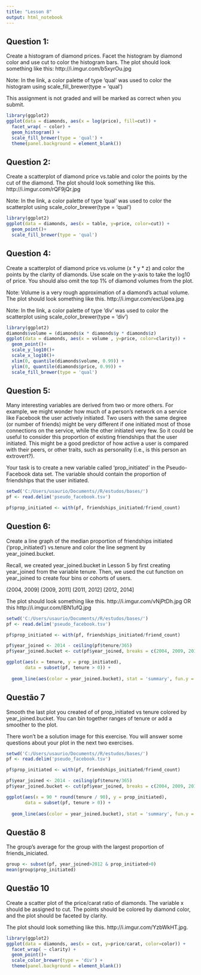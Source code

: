 ---
title: "Lesson 8"
output: html_notebook
---
## Question 1:

Create a histogram of diamond prices. Facet the histogram by diamond color and use cut to color the histogram bars. The plot should look something like this: http://i.imgur.com/b5xyrOu.jpg

Note: In the link, a color palette of type 'qual' was used to color the histogram using scale_fill_brewer(type = 'qual')

This assignment is not graded and will be marked as correct when you submit.

```{r Q1}
library(ggplot2)
ggplot(data = diamonds, aes(x = log(price), fill=cut)) +
  facet_wrap( ~ color) +
  geom_histogram() + 
  scale_fill_brewer(type = 'qual') +
  theme(panel.background = element_blank())

```
## Question 2:

Create a scatterplot of diamond price vs.table and color the points by the cut of the diamond. The plot should look something like this. http://i.imgur.com/rQF9jQr.jpg

Note: In the link, a color palette of type 'qual' was used to color the scatterplot using scale_color_brewer(type = 'qual')

```{r Q2}
library(ggplot2)
ggplot(data = diamonds, aes(x = table, y=price, color=cut)) +
  geom_point()+
  scale_fill_brewer(type = 'qual')
```



## Question 4:

Create a scatterplot of diamond price vs.volume (x * y * z) and color the points by the clarity of diamonds. Use scale on the y-axis to take the log10 of price. You should also omit the top 1% of diamond volumes from the plot.

Note: Volume is a very rough approximation of a diamond's actual volume. The plot should look something like this.
 http://i.imgur.com/excUpea.jpg

Note: In the link, a color palette of type 'div' was used to color the scatterplot using scale_color_brewer(type = 'div')

```{r Q3}
library(ggplot2)
diamonds$volume = (diamonds$x * diamonds$y * diamonds$z)
ggplot(data = diamonds, aes(x = volume , y=price, color=clarity)) +
  geom_point()+
  scale_y_log10()+
  scale_x_log10()+
  xlim(0, quantile(diamonds$volume, 0.99)) + 
  ylim(0, quantile(diamonds$price, 0.99)) +
  scale_fill_brewer(type = 'qual')
```


## Question 5:

Many interesting variables are derived from two or more others. For example, we might wonder how much of a person's network on
a service like Facebook the user actively initiated. Two users with the same degree (or number of friends) might be very different if one initiated most of those connections on the service, while the other initiated very few. So it could be useful to consider this proportion of existing friendships that the user initiated. This might be a good predictor of how active a user is compared with their peers, or other traits, such as personality (i.e., is this person an extrovert?).

Your task is to create a new variable called 'prop_initiated' in the Pseudo-Facebook data set. The variable should contain the proportion of friendships that the user initiated.

```{r Q5}
setwd('C:/Users/usaurio/Documents//R/estudos/bases/')
pf <- read.delim('pseudo_facebook.tsv')

pf$prop_initiated <- with(pf, friendships_initiated/friend_count)

```

## Question 6:

Create a line graph of the median proportion of friendships initiated ('prop_initiated') vs.tenure and color the line segment by year_joined.bucket.

Recall, we created year_joined.bucket in Lesson 5 by first creating year_joined from the variable tenure. Then, we used the cut function on year_joined to create four bins or cohorts of users.

 (2004, 2009]
 (2009, 2011]
 (2011, 2012]
 (2012, 2014]

The plot should look something like this. http://i.imgur.com/vNjPtDh.jpg OR this http://i.imgur.com/IBN1ufQ.jpg

```{r Q6}
setwd('C:/Users/usaurio/Documents//R/estudos/bases/')
pf <- read.delim('pseudo_facebook.tsv')

pf$prop_initiated <- with(pf, friendships_initiated/friend_count)

pf$year_joined <- 2014 - ceiling(pf$tenure/365)
pf$year_joined.bucket <- cut(pf$year_joined, breaks = c(2004, 2009, 2011, 2012, 2014))

ggplot(aes(x = tenure, y = prop_initiated),
       data = subset(pf, tenure > 0)) +
  
  geom_line(aes(color = year_joined.bucket), stat = 'summary', fun.y = mean)
```

## Questão 7
Smooth the last plot you created of of prop_initiated vs tenure colored by year_joined.bucket. You can bin together ranges of tenure or add a smoother to the plot.

There won't be a solution image for this exercise. You will answer some questions about your plot in the next two exercises.


```{r Q7}
setwd('C:/Users/usaurio/Documents//R/estudos/bases/')
pf <- read.delim('pseudo_facebook.tsv')

pf$prop_initiated <- with(pf, friendships_initiated/friend_count)

pf$year_joined <- 2014 - ceiling(pf$tenure/365)
pf$year_joined.bucket <- cut(pf$year_joined, breaks = c(2004, 2009, 2011, 2012, 2014))

ggplot(aes(x = 90 * round(tenure / 90), y = prop_initiated),
       data = subset(pf, tenure > 0)) +
  
  geom_line(aes(color = year_joined.bucket), stat = 'summary', fun.y = mean)
```

## Questão 8
The group's average for the group with the largest proportion of friends_iniciated.


```{r Q8}
group <- subset(pf, year_joined>2012 & prop_initiated>0)
mean(group$prop_initiated)
```

## Questão 10
Create a scatter plot of the price/carat ratio of diamonds. The variable x should be assigned to cut. The points should be colored by diamond color, and the plot should be faceted by clarity.

The plot should look something like this. http://i.imgur.com/YzbWkHT.jpg.


```{r Q10}
library(ggplot2)
ggplot(data = diamonds, aes(x = cut, y=price/carat, color=color)) +
  facet_wrap( ~ clarity) +
  geom_point()+ 
  scale_color_brewer(type = 'div') +
  theme(panel.background = element_blank())
```


